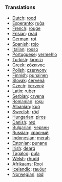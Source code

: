 ===Translations===

* [[Dutch]]: [[rood]]
* [[Esperanto]]: [[ruĝa]]
* [[French]]: [[rouge]]
* [[Frisian]]: [[read]]
* [[German]]: [[rot]]
* [[Spanish]]: [[rojo]]
* [[Italian]]: [[rosso]]
* [[Portuguese]]: [[vermehlo]]
* [[Turkish]]: [[kırmızı]]
* [[Greek]]: [[κόκκινος]]
* [[Polish]]: [[czerwony]]
* [[Finnish]]: [[punainen]]
* [[Slovak]]: [[červená]]
* [[Czech]]: [[červený]]
* [[Latin]]: [[ruber]]
* [[Serbian]]: [[crvena]]
* [[Romanian]]: [[roşu]]
* [[Albanian]]: [[kuq]]
* [[Swedish]]: [[röd]]
* [[Hungarian]]: [[piros]]
* [[Danish]]: [[rød]]
* [[Bulgarian]]: [[червен]]
* [[Russian]]: [[красный]]
* [[Indonesian]]: [[merah]]
* [[Estonian]]: [[punane]]
* [[Irish]]: [[dearg ]]
* [[Tagalog]]: [[pula]]
* [[Welsh]]: [[rhudd]]
* [[Afrikaans]]: [[Rooi]]
* [[Icelandic]]: [[rauður]]
* [[Norwegian]]: [[rød]]